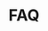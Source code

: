 ---
title: 'FAQ'
description: 'Find Answers to Frequently Asked Questions: A Quick Reference Guide.'
---